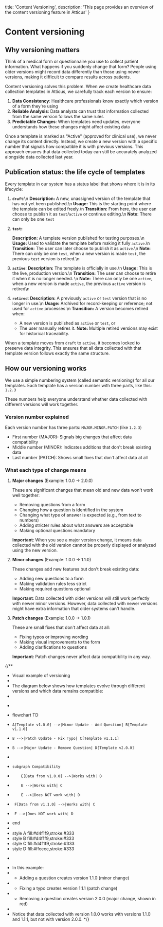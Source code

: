   title: 'Content Versioning',
  description: 'This page provides an overview of the content versioning feature in Atticus'
}

# Content versioning

## Why versioning matters

Think of a medical form or questionnaire you use to collect patient information. What happens if you suddenly change that form? People using older versions might record data differently than those using newer versions, making it difficult to compare results across patients.

Content versioning solves this problem. When we create healthcare data collection templates in Atticus, we carefully track each version to ensure:

1. **Data Consistency**: Healthcare professionals know exactly which version of a form they're using
2. **Reliable Analysis**: Data analysts can trust that information collected from the same version follows the same rules
3. **Predictable Changes**: When templates need updates, everyone understands how these changes might affect existing data

Once a template is marked as "Active" (approved for clinical use), we never change its content directly. Instead, we create a new version with a specific number that signals how compatible it is with previous versions. This approach ensures that data collected today can still be accurately analyzed alongside data collected last year.

## Publication status: the life cycle of templates

Every template in our system has a status label that shows where it is in its lifecycle:

1. **`draft`**:\n
   **Description:** A new, unassigned version of the template that has not yet been published.\n
   **Usage:** This is the starting point where the template can be edited freely.\n
   **Transition:** From here, the user can choose to publish it as `test`/`active` or continue editing.\n
   **Note:** There can only be one `test`

2. **`test`:**

   **Description:** A template version published for testing purposes.\n
   **Usage:** Used to validate the template before making it fully `active`.\n
   **Transition:** The user can later choose to publish it as `active`.\n
   **Note:** There can only be one `test`, when a new version is made `test`, the previous `test` version is retired.\n

3. **`active`**:
   **Description:** The template is officially in use.\n
   **Usage:** This is the live, production version.\n
   **Transition:** The user can choose to retire it when it is no longer needed. \n
   **Note:** There can only be one `active`, when a new version is made `active`, the previous `active` version is retired\n

4. **`retired`**:
   **Description:** A previously `active` or `test` version that is no longer in use.\n
   **Usage:** Archived for record-keeping or reference; not used for `active` processes.\n
   **Transition:** A version becomes retired when: 
   - A new version is published as `active` or `test`, or
   - The user manually retires it.
   **Note:** Multiple retired versions may exist for historical traceability.


When a template moves from `draft` to `active`, it becomes locked to preserve data integrity. This ensures that all data collected with that template version follows exactly the same structure.

## How our versioning works

We use a simple numbering system (called semantic versioning) for all our templates. Each template has a version number with three parts, like this: `1.2.3`

These numbers help everyone understand whether data collected with different versions will work together.

### Version number explained

Each version number has three parts: `MAJOR.MINOR.PATCH` (like `1.2.3`)

- First number (MAJOR): Signals big changes that affect data compatibility
- Middle number (MINOR): Indicates additions that don't break existing data
- Last number (PATCH): Shows small fixes that don't affect data at all

### What each type of change means

1. **Major changes** (Example: 1.0.0 → 2.0.0)

   These are significant changes that mean old and new data won't work well together:
   - Removing questions from a form
   - Changing how a question is identified in the system
   - Changing what type of answer is expected (e.g., from text to numbers)
   - Adding stricter rules about what answers are acceptable
   - Making optional questions mandatory

   **Important**: When you see a major version change, it means data collected with the old version cannot be properly displayed or analyzed using the new version.

2. **Minor changes** (Example: 1.0.0 → 1.1.0)

   These changes add new features but don't break existing data:
   - Adding new questions to a form
   - Making validation rules less strict
   - Making required questions optional

   **Important**: Data collected with older versions will still work perfectly with newer minor versions. However, data collected with newer versions might have extra information that older systems can't handle.

3. **Patch changes** (Example: 1.0.0 → 1.0.1)

   These are small fixes that don't affect data at all:
   - Fixing typos or improving wording
   - Making visual improvements to the form
   - Adding clarifications to questions

   **Important**: Patch changes never affect data compatibility in any way.

{/**
 * Visual example of versioning
 *
 * The diagram below shows how templates evolve through different versions and which data remains compatible:
 *
 * ```mermaid
 * flowchart TD
 *     A[Template v1.0.0] -->|Minor Update - Add Question| B[Template v1.1.0]
 *     B -->|Patch Update - Fix Typo| C[Template v1.1.1]
 *     B -->|Major Update - Remove Question| D[Template v2.0.0]
 *
 *     subgraph Compatibility
 *         E[Data from v1.0.0] -->|Works with| B
 *         E -->|Works with| C
 *         E -->|Does NOT work with| D
 *      F[Data from v1.1.0] -->|Works with| C
 *      F -->|Does NOT work with| D
 *  end
 *
 *  style A fill:#d4f1f9,stroke:#333
 *  style B fill:#d4f1f9,stroke:#333
 *  style C fill:#d4f1f9,stroke:#333
 *  style D fill:#ffcccc,stroke:#333
 * ```
 * In this example:
 * - Adding a question creates version 1.1.0 (minor change)
 * - Fixing a typo creates version 1.1.1 (patch change)
 * - Removing a question creates version 2.0.0 (major change, shown in red)
 *
 * Notice that data collected with version 1.0.0 works with versions 1.1.0 and 1.1.1, but not with version 2.0.0.
 */}
